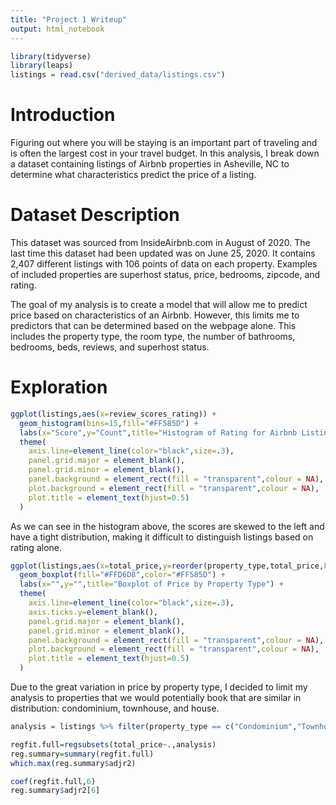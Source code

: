 ```yaml
---
title: "Project 1 Writeup"
output: html_notebook
---
```


```r
library(tidyverse)
library(leaps)
listings = read.csv("derived_data/listings.csv")
```

# Introduction

Figuring out where you will be staying is an important part of traveling and is often the largest cost in your travel budget. In this analysis, I break down a dataset containing listings of Airbnb properties in Asheville, NC to determine what characteristics predict the price of a listing.

# Dataset Description

This dataset was sourced from InsideAirbnb.com in August of 2020. The last time this dataset had been updated was on June 25, 2020. It contains 2,407 different listings with 106 points of data on each property. Examples of included properties are superhost status, price, bedrooms, zipcode, and rating.

The goal of my analysis is to create a model that will allow me to predict price based on characteristics of an Airbnb. However, this limits me to predictors that can be determined based on the webpage alone. This includes the property type, the room type, the number of bathrooms, bedrooms, beds, reviews, and superhost status.

# Exploration

```r
ggplot(listings,aes(x=review_scores_rating)) + 
  geom_histogram(bins=15,fill="#FF585D") + 
  labs(x="Score",y="Count",title="Histogram of Rating for Airbnb Listings") +
  theme(
    axis.line=element_line(color="black",size=.3),
    panel.grid.major = element_blank(), 
    panel.grid.minor = element_blank(),
    panel.background = element_rect(fill = "transparent",colour = NA),
    plot.background = element_rect(fill = "transparent",colour = NA),
    plot.title = element_text(hjust=0.5)
  )
```
As we can see in the histogram above, the scores are skewed to the left and have a tight distribution, making it difficult to distinguish listings based on rating alone.

```r
ggplot(listings,aes(x=total_price,y=reorder(property_type,total_price,FUN=median))) + 
  geom_boxplot(fill="#FFD6D8",color="#FF585D") +
  labs(x="",y="",title="Boxplot of Price by Property Type") +
  theme(
    axis.line=element_line(color="black",size=.3),
    axis.ticks.y=element_blank(),
    panel.grid.major = element_blank(), 
    panel.grid.minor = element_blank(),
    panel.background = element_rect(fill = "transparent",colour = NA),
    plot.background = element_rect(fill = "transparent",colour = NA),
    plot.title = element_text(hjust=0.5)
  )
```
Due to the great variation in price by property type, I decided to limit my analysis to properties that we would potentially book that are similar in distribution: condominium, townhouse, and house.

```r
analysis = listings %>% filter(property_type == c("Condominium","Townhouse","House","Apartment")) %>% select(total_price, property_type, room_type, bathrooms, bedrooms, beds, host_is_superhost)

regfit.full=regsubsets(total_price~.,analysis)
reg.summary=summary(regfit.full)
which.max(reg.summary$adjr2)

coef(regfit.full,6)
reg.summary$adjr2[6]
```

```r

```

